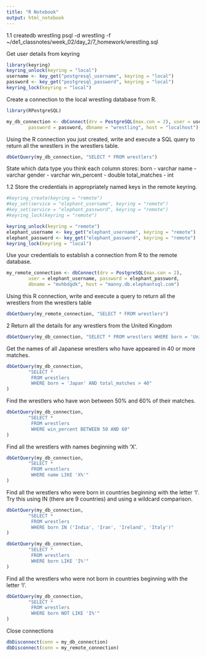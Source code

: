 ```yaml
---
title: "R Notebook"
output: html_notebook
---
```


1.1
createdb wrestling
psql -d wrestling -f ~/de1_classnotes/week_02/day_2/7_homework/wrestling.sql

Get user details from keyring
```r
library(keyring)
keyring_unlock(keyring = "local")
username <- key_get("postgresql_username", keyring = "local")
password <- key_get("postgresql_password", keyring = "local")
keyring_lock(keyring = "local")
```

Create a connection to the local wrestling database from R. 
```r
library(RPostgreSQL)

my_db_connection <- dbConnect(drv = PostgreSQL(max.con = 2), user = username,
        password = password, dbname = "wrestling", host = "localhost")
```

Using the R connection you just created, write and execute a SQL query to return
all the wrestlers in the wrestlers table.
```r
dbGetQuery(my_db_connection, "SELECT * FROM wrestlers")
```

State which data type you think each column stores:
born          - varchar
name          - varchar
gender        - varchar
win_percent   - double
total_matches - int

1.2
Store the credentials in appropriately named keys in the remote keyring.
```r
#keyring_create(keyring = "remote")
#key_set(service = "elephant_username", keyring = "remote")
#key_set(service = "elephant_password", keyring = "remote")
#keyring_lock(keyring = "remote")
```

```r
keyring_unlock(keyring = "remote")
elephant_username <- key_get("elephant_username", keyring = "remote")
elephant_password <- key_get("elephant_password", keyring = "remote")
keyring_lock(keyring = "local")
```

Use your credentials to establish a connection from R to the remote database.
```r
my_remote_connection <- dbConnect(drv = PostgreSQL(max.con = 2), 
        user = elephant_username, password = elephant_password,
        dbname = "mvhbdgdk", host = "manny.db.elephantsql.com")
```

Using this R connection, write and execute a query to return all the wrestlers
from the wrestlers table
```r
dbGetQuery(my_remote_connection, "SELECT * FROM wrestlers")
```

2
Return all the details for any wrestlers from the United Kingdom
```r
dbGetQuery(my_db_connection, "SELECT * FROM wrestlers WHERE born = 'United Kingdom'")
```

Get the names of all Japanese wrestlers who have appeared in 40 or more matches.
```r
dbGetQuery(my_db_connection, 
        "SELECT *
         FROM wrestlers 
         WHERE born = 'Japan' AND total_matches > 40"
)
```

Find the wrestlers who have won between 50% and 60% of their matches.
```r
dbGetQuery(my_db_connection,
        "SELECT *
         FROM wrestlers
         WHERE win_percent BETWEEN 50 AND 60"
)
```

Find all the wrestlers with names beginning with ‘X’.
```r
dbGetQuery(my_db_connection,
        "SELECT *
         FROM wrestlers
         WHERE name LIKE 'X%'"
)
```

Find all the wrestlers who were born in countries beginning with the letter ‘I’. Try this using IN (there are 9 countries) and using a wildcard comparison.
```r
dbGetQuery(my_db_connection,
        "SELECT *
         FROM wrestlers
         WHERE born IN ('India', 'Iran', 'Ireland', 'Italy')"
)

dbGetQuery(my_db_connection,
        "SELECT *
         FROM wrestlers
         WHERE born LIKE 'I%'"
)
```

Find all the wrestlers who were not born in countries beginning with the letter ‘I’.
```r
dbGetQuery(my_db_connection,
        "SELECT *
         FROM wrestlers
         WHERE born NOT LIKE 'I%'"
)
```

Close connections
```r
dbDisconnect(conn = my_db_connection)
dbDisconnect(conn = my_remote_connection)
```
